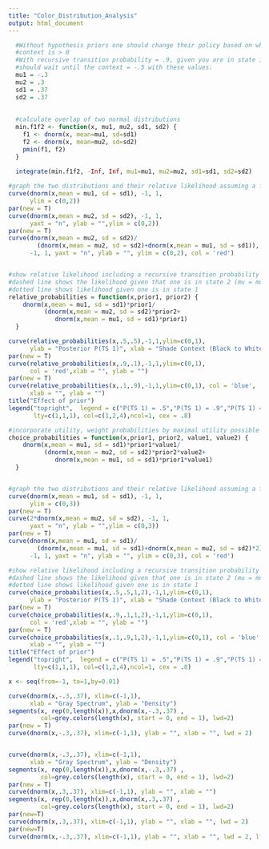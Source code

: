 ---
title: "Color_Distribution_Analysis"
output: html_document
---

```{r Calculate overlap of distributions}
  #Without hypothesis priors one should change their policy based on whether the
  #context is > 0
  #With recursive transition probability = .9, given you are in state 1, you 
  #should wait until the context = -.5 with these values:
  mu1 = -.3
  mu2 = .3
  sd1 = .37
  sd2 = .37
  
  
  #calculate overlap of two normal distributions
  min.f1f2 <- function(x, mu1, mu2, sd1, sd2) {
    f1 <- dnorm(x, mean=mu1, sd=sd1)
    f2 <- dnorm(x, mean=mu2, sd=sd2)
    pmin(f1, f2)
  }
  
  integrate(min.f1f2, -Inf, Inf, mu1=mu1, mu2=mu2, sd1=sd1, sd2=sd2)

```

```{r graph distributions}

#graph the two distributions and their relative likelihood assuming a flat prior
curve(dnorm(x,mean = mu1, sd = sd1), -1, 1,
      ylim = c(0,2))
par(new = T)
curve(dnorm(x,mean = mu2, sd = sd2), -1, 1,
      yaxt = "n", ylab = "",ylim = c(0,2))
par(new = T)
curve(dnorm(x,mean = mu2, sd = sd2)/
        (dnorm(x,mean = mu2, sd = sd2)+dnorm(x,mean = mu1, sd = sd1)),
      -1, 1, yaxt = "n", ylab = "", ylim = c(0,2), col = 'red')


#show relative likelihood including a recursive transition probability of .9
#dashed line shows the likelihood given that one is in state 2 (mu = mu2)
#dotted line shows likelihood given one is in state 1
relative_probabilities = function(x,prior1, prior2) {
    dnorm(x,mean = mu1, sd = sd1)*prior1/
          (dnorm(x,mean = mu2, sd = sd2)*prior2+
             dnorm(x,mean = mu1, sd = sd1)*prior1)
  }

curve(relative_probabilities(x,.5,.5),-1,1,ylim=c(0,1), 
      ylab = "Posterior P(TS 1)", xlab = "Shade Context (Black to White)")
par(new = T)
curve(relative_probabilities(x,.9,.1),-1,1,ylim=c(0,1), 
      col = 'red',xlab = "", ylab = "")
par(new = T)
curve(relative_probabilities(x,.1,.9),-1,1,ylim=c(0,1), col = 'blue',  
      xlab = "", ylab = "")
title("Effect of prior")
legend("topright",  legend = c("P(TS 1) = .5","P(TS 1) = .9","P(TS 1) = .1"), 
       lty=c(1,1,1), col=c(1,2,4),ncol=1, cex = .8)

```

```{r}
#incorporate utility, weight probabilities by maximal utility possible
choice_probabilities = function(x,prior1, prior2, value1, value2) {
    dnorm(x,mean = mu1, sd = sd1)*prior1*value1/
          (dnorm(x,mean = mu2, sd = sd2)*prior2*value2+
             dnorm(x,mean = mu1, sd = sd1)*prior1*value1)
  }


#graph the two distributions and their relative likelihood assuming a flat prior
curve(dnorm(x,mean = mu1, sd = sd1), -1, 1,
      ylim = c(0,3))
par(new = T)
curve(2*dnorm(x,mean = mu2, sd = sd2), -1, 1,
      yaxt = "n", ylab = "",ylim = c(0,3))
par(new = T)
curve(dnorm(x,mean = mu1, sd = sd1)/
        (dnorm(x,mean = mu1, sd = sd1)+dnorm(x,mean = mu2, sd = sd2)*2),
      -1, 1, yaxt = "n", ylab = "", ylim = c(0,3), col = 'red')

#show relative likelihood including a recursive transition probability of .9
#dashed line shows the likelihood given that one is in state 2 (mu = mu2)
#dotted line shows likelihood given one is in state 1
curve(choice_probabilities(x,.5,.5,1,2),-1,1,ylim=c(0,1), 
      ylab = "Posterior P(TS 1)", xlab = "Shade Context (Black to White)")
par(new = T)
curve(choice_probabilities(x,.9,.1,1,2),-1,1,ylim=c(0,1), 
      col = 'red',xlab = "", ylab = "")
par(new = T)
curve(choice_probabilities(x,.1,.9,1,2),-1,1,ylim=c(0,1), col = 'blue',  
      xlab = "", ylab = "")
title("Effect of prior")
legend("topright",  legend = c("P(TS 1) = .5","P(TS 1) = .9","P(TS 1) = .1"), 
       lty=c(1,1,1), col=c(1,2,4),ncol=1, cex = .8)
```

```{r}
x <- seq(from=-1, to=1,by=0.01)

curve(dnorm(x,-.3,.37), xlim=c(-1,1), 
      xlab = "Gray Spectrum", ylab = "Density")
segments(x, rep(0,length(x)),x,dnorm(x,-.3,.37) , 
         col=grey.colors(length(x), start = 0, end = 1), lwd=2)
par(new = T)
curve(dnorm(x,-.3,.37), xlim=c(-1,1), ylab = "", xlab = "", lwd = 2)


curve(dnorm(x,-.3,.37), xlim=c(-1,1), 
      xlab = "Gray Spectrum", ylab = "Density")
segments(x, rep(0,length(x)),x,dnorm(x,-.3,.37) , 
         col=grey.colors(length(x), start = 0, end = 1), lwd=2)
par(new = T)
curve(dnorm(x,.3,.37), xlim=c(-1,1), ylab = "", xlab = "")
segments(x, rep(0,length(x)),x,dnorm(x,.3,.37) , 
         col=grey.colors(length(x), start = 0, end = 1), lwd=2)
par(new=T)
curve(dnorm(x,.3,.37), xlim=c(-1,1), ylab = "", xlab = "", lwd = 2)
par(new=T)
curve(dnorm(x,-.3,.37), xlim=c(-1,1), ylab = "", xlab = "", lwd = 2, lty = 3)


```


